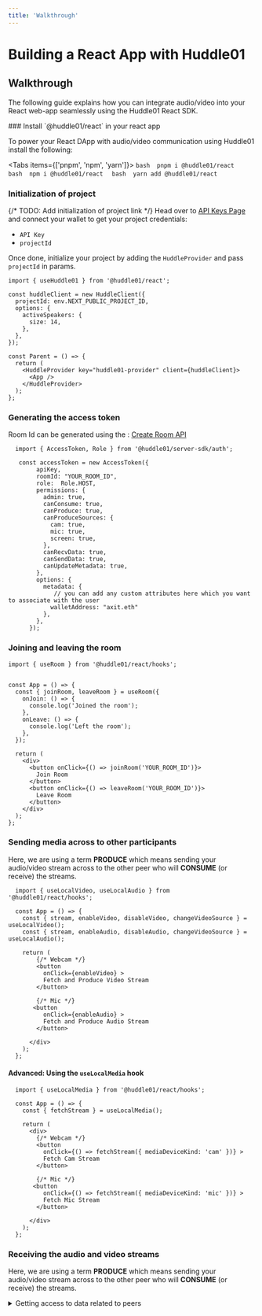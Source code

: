 ```yaml
---
title: 'Walkthrough'
---
```



# Building a React App with Huddle01

## Walkthrough

The following guide explains how you can integrate audio/video into your React web-app seamlessly using the Huddle01 React SDK.

<Steps>
### Install `@huddle01/react` in your react app

To power your React DApp with audio/video communication using Huddle01 install the following:

<Tabs items={['pnpm', 'npm', 'yarn']}>
  <Tab>
    ```bash 
      pnpm i @huddle01/react 
    ```
  </Tab>
  <Tab>
    ```bash 
    npm i @huddle01/react 
    ```
  </Tab>
  <Tab>
    ```bash 
    yarn add @huddle01/react 
    ```
  </Tab>
</Tabs>

### Initialization of project

{/* TODO: Add initialization of project link */}
Head over to [API Keys Page](/api-keys) and connect your wallet to get your project credentials: 

- `API Key`
- `projectId`

Once done, initialize your project by adding the `HuddleProvider` and pass `projectId`  in params. 

```tsx filename="app.tsx"
import { useHuddle01 } from '@huddle01/react';

const huddleClient = new HuddleClient({
  projectId: env.NEXT_PUBLIC_PROJECT_ID,
  options: {
    activeSpeakers: {
      size: 14,
    },
  },
});

const Parent = () => {
  return (
    <HuddleProvider key="huddle01-provider" client={huddleClient}>
      <App />
    </HuddleProvider>
  );
};
```

### Generating the access token
Room Id can be generated using the : [Create Room API](/apis/create-room/create-room)

```tsx filename="api.ts" highlight={2,7,16-21}
  import { AccessToken, Role } from '@huddle01/server-sdk/auth';

   const accessToken = new AccessToken({
        apiKey,
        roomId: "YOUR_ROOM_ID",
        role:  Role.HOST,
        permissions: {
          admin: true,
          canConsume: true,
          canProduce: true,
          canProduceSources: {
            cam: true,
            mic: true,
            screen: true,
          },
          canRecvData: true,
          canSendData: true,
          canUpdateMetadata: true,
        },
        options: {
          metadata: { 
             // you can add any custom attributes here which you want to associate with the user
            walletAddress: "axit.eth"
          },
        },
      });

```
### Joining and leaving the room


  ```tsx filename="app.tsx" highlight={2,8-9,26-34}
  import { useRoom } from '@huddle01/react/hooks';


  const App = () => {
    const { joinRoom, leaveRoom } = useRoom({
      onJoin: () => {
        console.log('Joined the room');
      },
      onLeave: () => {
        console.log('Left the room');
      },
    });
  
    return (
      <div>
        <button onClick={() => joinRoom('YOUR_ROOM_ID')}>
          Join Room
        </button>      
        <button onClick={() => leaveRoom('YOUR_ROOM_ID')}>
          Leave Room
        </button> 
      </div>
    );
  };

```

### Sending media across to other participants
Here, we are using a term **PRODUCE** which means sending your audio/video stream across to the other peer who will **CONSUME** (or receive) the streams.

```tsx filename="app.tsx" highlight={9,14,51-65}
  import { useLocalVideo, useLocalAudio } from '@huddle01/react/hooks';

  const App = () => {
    const { stream, enableVideo, disableVideo, changeVideoSource } = useLocalVideo();
    const { stream, enableAudio, disableAudio, changeVideoSource } = useLocalAudio();

    return (
        {/* Webcam */} 
        <button 
          onClick={enableVideo} >
          Fetch and Produce Video Stream
        </button>

        {/* Mic */} 
       <button 
          onClick={enableAudio} >
          Fetch and Produce Audio Stream
        </button>

      </div>
    );
  };

```

#### Advanced: Using the `useLocalMedia` hook
```tsx filename="app.tsx" highlight={9,14,51-65}
  import { useLocalMedia } from '@huddle01/react/hooks';

  const App = () => {
    const { fetchStream } = useLocalMedia();

    return (
      <div>
        {/* Webcam */} 
        <button 
          onClick={() => fetchStream({ mediaDeviceKind: 'cam' })} >
          Fetch Cam Stream
        </button>

        {/* Mic */} 
       <button 
          onClick={() => fetchStream({ mediaDeviceKind: 'mic' })} >
          Fetch Mic Stream
        </button>

      </div>
    );
  };

```
### Receiving the audio and video streams
Here, we are using a term **PRODUCE** which means sending your audio/video stream across to the other peer who will **CONSUME** (or receive) the streams.

<details>
  <summary>
    Getting access to data related to peers
  </summary>
  JSX:
  ```tsx
  import { usePeerIds } from '@huddle01/react/hooks';

  const RemotePeer = ({ peerId }) => {
    
    const { stream } = useRemoteVideo({ peerId });
 
    return (
      <div>
        <Video stream={stream} />
      </div>
    ) 
  }
  

  export default function() {
    const { peerIds } = usePeerIds({ roles: [Role.HOST, Role.CO_HOST] }); // Get Hosts And Cohost's peerIds

    return 
      <div>
        {peerIds.map(peerId => {
          return <RemotePeer peerId={peerId}  />
        })}
      </div>
  }

  ```
 
</details>

### You're all set! Happy Hacking! 🎉

For more information, please refer to the [SDK Reference](/React).

</Steps>
